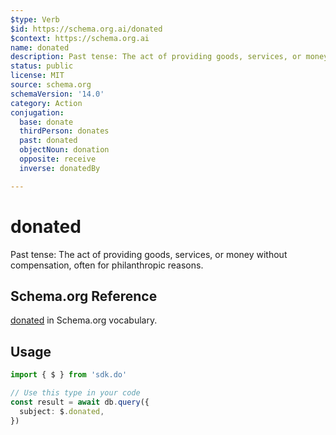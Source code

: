 ```yaml
---
$type: Verb
$id: https://schema.org.ai/donated
$context: https://schema.org.ai
name: donated
description: Past tense: The act of providing goods, services, or money without compensation, often for philanthropic reasons.
status: public
license: MIT
source: schema.org
schemaVersion: '14.0'
category: Action
conjugation:
  base: donate
  thirdPerson: donates
  past: donated
  objectNoun: donation
  opposite: receive
  inverse: donatedBy

---
```


# donated

Past tense: The act of providing goods, services, or money without compensation, often for philanthropic reasons.

## Schema.org Reference

[donated](https://schema.org/DonateAction) in Schema.org vocabulary.

## Usage

```typescript
import { $ } from 'sdk.do'

// Use this type in your code
const result = await db.query({
  subject: $.donated,
})
```

